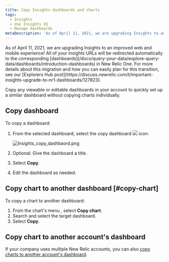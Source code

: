 ```yaml
---
title: Copy Insights dashboards and charts
tags:
  - Insights
  - Use Insights UI
  - Manage dashboards
metaDescription: 'As of April 11, 2021, we are upgrading Insights to an improved web and mobile experience with New Relic One Dashboards.'
---
```


<Callout variant="important">
  As of April 11, 2021, we are upgrading Insights to an improved web and mobile experience! All of your Insights URLs will be redirected automatically to the corresponding [dashboards](/docs/query-your-data/explore-query-data/dashboards/introduction-dashboards) in New Relic One. For more details about this migration and how you can easily plan for this transition, see our [Explorers Hub post](https://discuss.newrelic.com/t/important-insights-upgrade-to-nr1-dashboards/127823).
</Callout>

Copy any viewable or editable dashboards in your account to quickly set up a similar dashboard without copying charts individually.

## Copy dashboard

To copy a dashboard:

1. From the selected dashboard, select the copy dashboard <ImageSizing width="24px" height="25px">![](./images/insights-copy-dashboard-button.jpg)</ImageSizing> icon:

   ![Insights_copy_dashbaord.png](./images/Insights_copy_dashbaord.png "Insights_copy_dashbaord.png")
2. Optional: Give the dashboard a title.
3. Select **Copy**.
4. Edit the dashboard as needed.

## Copy chart to another dashboard [#copy-chart]

To copy a chart to another dashboard:

1. From the chart's menu <Icon name="fe-more-horizontal"/>
   , select **Copy chart**.
2. Search and select the target dashboard.
3. Select **Copy**.

## Copy chart to another account's dashboard

If your company uses multiple New Relic accounts, you can also [copy charts to another account's dashboard](/docs/insights/use-insights-ui/manage-dashboards/copy-chart-another-insights-accounts-dashboard).
